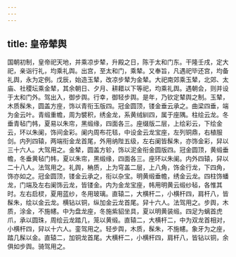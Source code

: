 ```yaml
---
---
---
```

title: 皇帝辇舆
---



国朝初制，皇帝祀天地，并乘凉步辇，升殿之日，陈于太和门东。干隆壬戌，定大祀，亲诣行礼，均乘礼舆。出宫，至太和门，乘辇。又奉旨，凡遇祀毕还宫，均备礼舆，永为定例。戊辰，始造玉辇，改凉步辇为金辇。大祀南郊乘玉辇，北郊、太庙、社稷坛乘金辇，其余朝日、夕月、耕耤以下等祀，均乘礼舆。遇朝会，则并设于太和门外。驾出入，御步舆。行幸，御轻步舆。是年，乃钦定辇舆之制。玉辇，木质髹朱，圆盖方座，饰以青衔玉版四。冠金圆顶，镂金垂云承之。曲梁四垂，端为金云叶。青缎重幨，周为襞积，绣金龙，系黄绒紃四，属于座隅。柱绘云龙。冬垂青毡门帏，夏易以朱帘，黑缎缘，四面各三。座缀版二层，上绘彩云，下绘金云，环以朱阑，饰间金彩。阑内周布花毯，中设金云龙宝座，左列铜鼎，右植服剑。内列四辕，两端衔金龙首尾，外用纳陛五级，左右阑皆髹朱，亦饰金彩，舁以三十六人。大驾用之。金辇，圆盖方轸，饰以泥金衔金圆版四。冠金圆顶，黄缎垂幨，冬垂黄毡门帏，夏以朱帘，黑缎缘，四面各三。座环以朱阑。内外四辕，舁以二十八人。法驾用之。礼舆，柟质，上为穹盖二层，上八角，饰金行龙，下四角，饰亦如之。冠金圆顶，镂金云承之，衔以杂宝。明黄缎垂幨，绣金云龙。四柱饰蟠龙，门端及左右阑饰云龙，皆镂金。内为金龙宝座，帏用明黄云缎纱毡，各惟其时。左右启棂，夏用蓝纱，冬用玻璃。直辕二，大横杆二，小横杆四，肩杆八，皆髹朱，绘以金云龙。横钻以铜，纵加金云龙首尾。舁十六人。法驾用之。步舆，木质，涂金，不施幰。中为盘龙座，冬施紫貂坐具，夏以明黄装缎。四足为螭首虎爪，承以圆珠，周绘云龙踏几，笼以黄缎。直辕二，大横杆二，中为双龙首相对，小横杆四，舁以十六人。銮驾用之。轻步舆，木质，髹朱，不施幰。象牙为之座，踏几髹以金。直辕二，加铜龙首尾。大横杆二，小横杆四，肩杆八，皆钻以铜，余俱如步舆。骑驾用之。